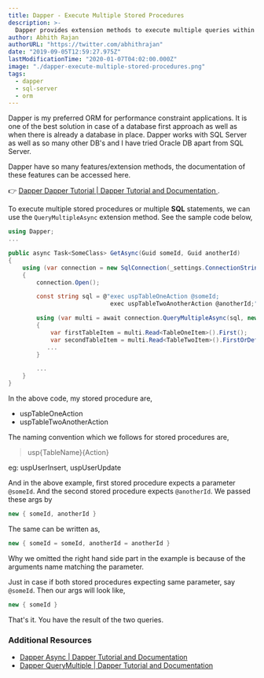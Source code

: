 ```yaml
---
title: Dapper - Execute Multiple Stored Procedures
description: >-
  Dapper provides extension methods to execute multiple queries within the same command. The same can be used to execute multiple stored procedures.
author: Abhith Rajan
authorURL: "https://twitter.com/abhithrajan"
date: "2019-09-05T12:59:27.975Z"
lastModificationTime: "2020-01-07T04:02:00.000Z"
image: "./dapper-execute-multiple-stored-procedures.png"
tags:
  - dapper
  - sql-server
  - orm
---
```


Dapper is my preferred ORM for performance constraint applications. It is one of the best solution in case of a database first approach as well as when there is already a database in place. Dapper works with SQL Server as well as so many other DB's and I have tried Oracle DB apart from SQL Server.

Dapper have so many features/extension methods, the documentation of these features can be accessed here.

:point_right: [Dapper Dapper Tutorial | Dapper Tutorial and Documentation ](https://dapper-tutorial.net).

To execute multiple stored procedures or multiple **SQL** statements, we can use the `QueryMultipleAsync` extension method.
See the sample code below,

```cs
using Dapper;
...

public async Task<SomeClass> GetAsync(Guid someId, Guid anotherId)
{
    using (var connection = new SqlConnection(_settings.ConnectionString()))
    {
        connection.Open();

        const string sql = @"exec uspTableOneAction @someId;
                             exec uspTableTwoAnotherAction @anotherId;";

        using (var multi = await connection.QueryMultipleAsync(sql, new { someId, anotherId }))
        {
            var firstTableItem = multi.Read<TableOneItem>().First();
            var secondTableItem = multi.Read<TableTwoItem>().FirstOrDefault();
           ...
        }

        ...
    }
}
```

In the above code, my stored procedure are,

- uspTableOneAction
- uspTableTwoAnotherAction

The naming convention which we follows for stored procedures are,

> usp{TableName}{Action}

eg: uspUserInsert, uspUserUpdate

And in the above example, first stored procedure expects a parameter `@someId`.
And the second stored procedure expects `@anotherId`. We passed these args by

```cs
new { someId, anotherId }
```

The same can be written as,

```cs
new { someId = someId, anotherId = anotherId }
```

Why we omitted the right hand side part in the example is because of the arguments name matching the parameter.

Just in case if both stored procedures expecting same parameter, say `@someId`. Then our args will look like,

```cs
new { someId }
```

That's it. You have the result of the two queries.

### Additional Resources

- [Dapper Async | Dapper Tutorial and Documentation](https://dapper-tutorial.net/async#querymultipleasync)
- [Dapper QueryMultiple | Dapper Tutorial and Documentation](https://dapper-tutorial.net/querymultiple)

